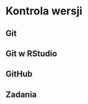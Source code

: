 # Kontrola wersji {#kontrola-wersji}

<!-- https://peerj.com/preprints/3159/ -->
<!-- https://swcarpentry.github.io/git-novice/ -->
<!-- https://arxiv.org/pdf/1811.02021.pdf -->
<!-- http://happygitwithr.com/ -->
<!-- https://whattheyforgot.org/ -->
<!-- https://education.github.com/git-cheat-sheet-education.pdf -->
<!-- https://enterprise.github.com/downloads/en/github-flow-cheatsheet.pdf -->
<!-- intro -->
<!-- co to -->
<!-- gdzie wykorzystywaneC -->
<!-- block - large files -->

## Git

<!-- co to repo -->
<!-- co to commit -->
<!-- co to branch -->
<!-- co to diff -->
<!-- co to merge -->
<!-- co to pull -->
<!-- co to push -->
<!-- co to pull request -->
<!-- lista podsatwowych komend -->
<!-- podstawowy workflow -->

## Git w RStudio

<!-- Use a Git client, if you like -->

## GitHub

<!-- https://github.com/maciejkorsan/podlaskigit -->
<!-- when something go wrong -->
<!-- stackoverflow git questions -->

## Zadania

<!-- stwórz najprostszą stronę internetową -->